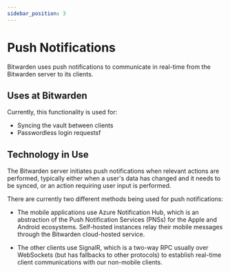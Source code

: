 ```yaml
---
sidebar_position: 3
---
```


# Push Notifications

Bitwarden uses push notifications to communicate in real-time from the Bitwarden server to its
clients.

## Uses at Bitwarden

Currently, this functionality is used for:

- Syncing the vault between clients
- Passwordless login requestsf

## Technology in Use

The Bitwarden server initiates push notifications when relevant actions are performed, typically
either when a user's data has changed and it needs to be synced, or an action requiring user input
is performed.

There are currently two different methods being used for push notifications:

- The mobile applications use Azure Notification Hub, which is an abstraction of the Push
  Notification Services (PNSs) for the Apple and Android ecosystems. Self-hosted instances relay
  their mobile messages through the Bitwarden cloud-hosted service.

- The other clients use SignalR, which is a two-way RPC usually over WebSockets (but has fallbacks
  to other protocols) to establish real-time client communications with our non-mobile clients.
